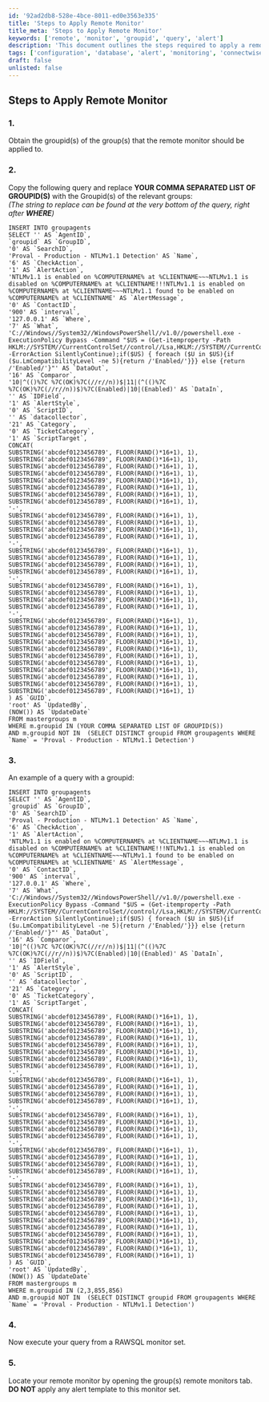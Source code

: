 ```yaml
---
id: '92ad2db8-528e-4bce-8011-ed0e3563e335'
title: 'Steps to Apply Remote Monitor'
title_meta: 'Steps to Apply Remote Monitor'
keywords: ['remote', 'monitor', 'groupid', 'query', 'alert']
description: 'This document outlines the steps required to apply a remote monitor to specific groups in ConnectWise Automate. It includes instructions for obtaining group IDs, modifying a SQL query, executing the query, and locating the remote monitor within the group settings.'
tags: ['configuration', 'database', 'alert', 'monitoring', 'connectwise']
draft: false
unlisted: false
---
```

## Steps to Apply Remote Monitor

### 1.
Obtain the groupid(s) of the group(s) that the remote monitor should be applied to.

### 2.
Copy the following query and replace **YOUR COMMA SEPARATED LIST OF GROUPID(S)** with the Groupid(s) of the relevant groups:  
*(The string to replace can be found at the very bottom of the query, right after **WHERE**)*

```
INSERT INTO groupagents 
SELECT '' AS `AgentID`,
`groupid` AS `GroupID`,
'0' AS `SearchID`,
'Proval - Production - NTLMv1.1 Detection' AS `Name`,
'6' AS `CheckAction`,
'1' AS `AlertAction`,
'NTLMv1.1 is enabled on %COMPUTERNAME% at %CLIENTNAME~~~NTLMv1.1 is disabled on %COMPUTERNAME% at %CLIENTNAME!!!NTLMv1.1 is enabled on %COMPUTERNAME% at %CLIENTNAME~~~NTLMv1.1 found to be enabled on %COMPUTERNAME% at %CLIENTNAME' AS `AlertMessage`,
'0' AS `ContactID`,
'900' AS `interval`,
'127.0.0.1' AS `Where`,
'7' AS `What`,
'C://Windows//System32//WindowsPowerShell//v1.0//powershell.exe -ExecutionPolicy Bypass -Command "$US = (Get-itemproperty -Path HKLM://SYSTEM//CurrentControlSet//control//Lsa,HKLM://SYSTEM//CurrentControlSet//services//Lsa -ErrorAction SilentlyContinue);if($US) { foreach ($U in $US){if ($u.LmCompatibilityLevel -ne 5){return /'Enabled/'}}} else {return /'Enabled/'}"' AS `DataOut`,
'16' AS `Comparor`,
'10|^(()%7C %7C(OK)%7C(//r//n))$|11|(^(()%7C %7C(OK)%7C(//r//n))$)%7C(Enabled)|10|(Enabled)' AS `DataIn`,
'' AS `IDField`,
'1' AS `AlertStyle`,
'0' AS `ScriptID`,
'' AS `datacollector`,
'21' AS `Category`,
'0' AS `TicketCategory`,
'1' AS `ScriptTarget`,
CONCAT(
SUBSTRING('abcdef0123456789', FLOOR(RAND()*16+1), 1),
SUBSTRING('abcdef0123456789', FLOOR(RAND()*16+1), 1),
SUBSTRING('abcdef0123456789', FLOOR(RAND()*16+1), 1),
SUBSTRING('abcdef0123456789', FLOOR(RAND()*16+1), 1),
SUBSTRING('abcdef0123456789', FLOOR(RAND()*16+1), 1),
SUBSTRING('abcdef0123456789', FLOOR(RAND()*16+1), 1),
SUBSTRING('abcdef0123456789', FLOOR(RAND()*16+1), 1),
SUBSTRING('abcdef0123456789', FLOOR(RAND()*16+1), 1),
'-',
SUBSTRING('abcdef0123456789', FLOOR(RAND()*16+1), 1),
SUBSTRING('abcdef0123456789', FLOOR(RAND()*16+1), 1),
SUBSTRING('abcdef0123456789', FLOOR(RAND()*16+1), 1),
SUBSTRING('abcdef0123456789', FLOOR(RAND()*16+1), 1),
'-',
SUBSTRING('abcdef0123456789', FLOOR(RAND()*16+1), 1),
SUBSTRING('abcdef0123456789', FLOOR(RAND()*16+1), 1),
SUBSTRING('abcdef0123456789', FLOOR(RAND()*16+1), 1),
SUBSTRING('abcdef0123456789', FLOOR(RAND()*16+1), 1),
'-',
SUBSTRING('abcdef0123456789', FLOOR(RAND()*16+1), 1),
SUBSTRING('abcdef0123456789', FLOOR(RAND()*16+1), 1),
SUBSTRING('abcdef0123456789', FLOOR(RAND()*16+1), 1),
SUBSTRING('abcdef0123456789', FLOOR(RAND()*16+1), 1),
'-',
SUBSTRING('abcdef0123456789', FLOOR(RAND()*16+1), 1),
SUBSTRING('abcdef0123456789', FLOOR(RAND()*16+1), 1),
SUBSTRING('abcdef0123456789', FLOOR(RAND()*16+1), 1),
SUBSTRING('abcdef0123456789', FLOOR(RAND()*16+1), 1),
SUBSTRING('abcdef0123456789', FLOOR(RAND()*16+1), 1),
SUBSTRING('abcdef0123456789', FLOOR(RAND()*16+1), 1),
SUBSTRING('abcdef0123456789', FLOOR(RAND()*16+1), 1),
SUBSTRING('abcdef0123456789', FLOOR(RAND()*16+1), 1),
SUBSTRING('abcdef0123456789', FLOOR(RAND()*16+1), 1),
SUBSTRING('abcdef0123456789', FLOOR(RAND()*16+1), 1),
SUBSTRING('abcdef0123456789', FLOOR(RAND()*16+1), 1)
) AS `GUID`,
'root' AS `UpdatedBy`,
(NOW()) AS `UpdateDate`
FROM mastergroups m
WHERE m.groupid IN (YOUR COMMA SEPARATED LIST OF GROUPID(S))
AND m.groupid NOT IN  (SELECT DISTINCT groupid FROM groupagents WHERE `Name` = 'Proval - Production - NTLMv1.1 Detection')
```

### 3.
An example of a query with a groupid:

```
INSERT INTO groupagents 
SELECT '' AS `AgentID`,
`groupid` AS `GroupID`,
'0' AS `SearchID`,
'Proval - Production - NTLMv1.1 Detection' AS `Name`,
'6' AS `CheckAction`,
'1' AS `AlertAction`,
'NTLMv1.1 is enabled on %COMPUTERNAME% at %CLIENTNAME~~~NTLMv1.1 is disabled on %COMPUTERNAME% at %CLIENTNAME!!!NTLMv1.1 is enabled on %COMPUTERNAME% at %CLIENTNAME~~~NTLMv1.1 found to be enabled on %COMPUTERNAME% at %CLIENTNAME' AS `AlertMessage`,
'0' AS `ContactID`,
'900' AS `interval`,
'127.0.0.1' AS `Where`,
'7' AS `What`,
'C://Windows//System32//WindowsPowerShell//v1.0//powershell.exe -ExecutionPolicy Bypass -Command "$US = (Get-itemproperty -Path HKLM://SYSTEM//CurrentControlSet//control//Lsa,HKLM://SYSTEM//CurrentControlSet//services//Lsa -ErrorAction SilentlyContinue);if($US) { foreach ($U in $US){if ($u.LmCompatibilityLevel -ne 5){return /'Enabled/'}}} else {return /'Enabled/'}"' AS `DataOut`,
'16' AS `Comparor`,
'10|^(()%7C %7C(OK)%7C(//r//n))$|11|(^(()%7C %7C(OK)%7C(//r//n))$)%7C(Enabled)|10|(Enabled)' AS `DataIn`,
'' AS `IDField`,
'1' AS `AlertStyle`,
'0' AS `ScriptID`,
'' AS `datacollector`,
'21' AS `Category`,
'0' AS `TicketCategory`,
'1' AS `ScriptTarget`,
CONCAT(
SUBSTRING('abcdef0123456789', FLOOR(RAND()*16+1), 1),
SUBSTRING('abcdef0123456789', FLOOR(RAND()*16+1), 1),
SUBSTRING('abcdef0123456789', FLOOR(RAND()*16+1), 1),
SUBSTRING('abcdef0123456789', FLOOR(RAND()*16+1), 1),
SUBSTRING('abcdef0123456789', FLOOR(RAND()*16+1), 1),
SUBSTRING('abcdef0123456789', FLOOR(RAND()*16+1), 1),
SUBSTRING('abcdef0123456789', FLOOR(RAND()*16+1), 1),
SUBSTRING('abcdef0123456789', FLOOR(RAND()*16+1), 1),
'-',
SUBSTRING('abcdef0123456789', FLOOR(RAND()*16+1), 1),
SUBSTRING('abcdef0123456789', FLOOR(RAND()*16+1), 1),
SUBSTRING('abcdef0123456789', FLOOR(RAND()*16+1), 1),
SUBSTRING('abcdef0123456789', FLOOR(RAND()*16+1), 1),
'-',
SUBSTRING('abcdef0123456789', FLOOR(RAND()*16+1), 1),
SUBSTRING('abcdef0123456789', FLOOR(RAND()*16+1), 1),
SUBSTRING('abcdef0123456789', FLOOR(RAND()*16+1), 1),
SUBSTRING('abcdef0123456789', FLOOR(RAND()*16+1), 1),
'-',
SUBSTRING('abcdef0123456789', FLOOR(RAND()*16+1), 1),
SUBSTRING('abcdef0123456789', FLOOR(RAND()*16+1), 1),
SUBSTRING('abcdef0123456789', FLOOR(RAND()*16+1), 1),
SUBSTRING('abcdef0123456789', FLOOR(RAND()*16+1), 1),
'-',
SUBSTRING('abcdef0123456789', FLOOR(RAND()*16+1), 1),
SUBSTRING('abcdef0123456789', FLOOR(RAND()*16+1), 1),
SUBSTRING('abcdef0123456789', FLOOR(RAND()*16+1), 1),
SUBSTRING('abcdef0123456789', FLOOR(RAND()*16+1), 1),
SUBSTRING('abcdef0123456789', FLOOR(RAND()*16+1), 1),
SUBSTRING('abcdef0123456789', FLOOR(RAND()*16+1), 1),
SUBSTRING('abcdef0123456789', FLOOR(RAND()*16+1), 1),
SUBSTRING('abcdef0123456789', FLOOR(RAND()*16+1), 1),
SUBSTRING('abcdef0123456789', FLOOR(RAND()*16+1), 1),
SUBSTRING('abcdef0123456789', FLOOR(RAND()*16+1), 1),
SUBSTRING('abcdef0123456789', FLOOR(RAND()*16+1), 1)
) AS `GUID`,
'root' AS `UpdatedBy`,
(NOW()) AS `UpdateDate`
FROM mastergroups m
WHERE m.groupid IN (2,3,855,856)
AND m.groupid NOT IN  (SELECT DISTINCT groupid FROM groupagents WHERE `Name` = 'Proval - Production - NTLMv1.1 Detection')
```

### 4.
Now execute your query from a RAWSQL monitor set.

### 5.
Locate your remote monitor by opening the group(s) remote monitors tab.  
**DO NOT** apply any alert template to this monitor set.












